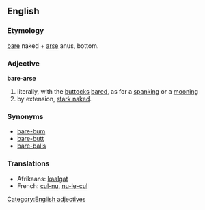 ==English==

===Etymology===
[[bare]] naked + [[arse]] anus, bottom.

===Adjective===
'''bare-arse'''

# literally, with the [[buttocks]] [[bared]], as for a [[spanking]] or a [[mooning]]
# by extension, [[stark naked]].

===Synonyms===
* [[bare-bum]]
* [[bare-butt]]
* [[bare-balls]]

===Translations===
{{rfc-level|Translations at L3+ (AutoFormat would have corrected level of Synonyms)}}
*Afrikaans: [[kaalgat]]
*French: [[cul-nu]], [[nu-le-cul]]

[[Category:English adjectives]]